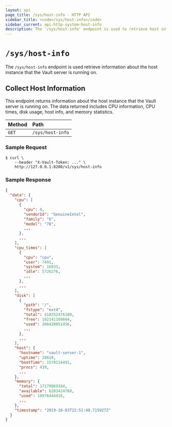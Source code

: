```yaml
---
layout: api
page_title: /sys/host-info - HTTP API
sidebar_title: <code>/sys/host-info</code>
sidebar_current: api-http-system-host-info
description: The '/sys/host-info' endpoint is used to retrieve host information
---
```


# `/sys/host-info`

The `/sys/host-info` endpoint is used retrieve information about the
host instance that the Vault server is running on.

## Collect Host Information

This endpoint returns information about the host instance that the Vault
server is running on. The data returned includes CPU information, CPU
times, disk usage, host info, and memory statistics.

| Method | Path             |
| :----- | :--------------- |
| `GET`  | `/sys/host-info` |

### Sample Request

```
$ curl \
    --header "X-Vault-Token: ..." \
    http://127.0.0.1:8200/v1/sys/host-info
```

### Sample Response

```json
{
  "data": {
    "cpu": [
      {
        "cpu": 0,
        "vendorId": "GenuineIntel",
        "family": "6",
        "model": "78",
        ...
      },
      ...
    ],
    "cpu_times": [
      {
        "cpu": "cpu",
        "user": 7491,
        "system": 16833,
        "idle": 5726276,
        ...
      },
      ...
    ],
    "disk": [
      {
        "path": "/",
        "fstype": "ext4",
        "total": 410352476160,
        "free": 102141169664,
        "used": 306428051456,
        ...
      },
      ...
    ],
    "host": {
      "hostname": "vault-server-1",
      "uptime": 28618,
      "bootTime": 1570114491,
      "procs": 439,
      ...
    },
    "memory": {
      "total": 17179869184,
      "available": 6203424768,
      "used": 10976444416,
      ...
    },
    "timestamp": "2019-10-03T22:51:49.715927Z"
  }
}
```
